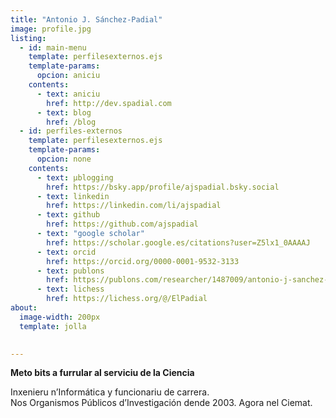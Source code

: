 ```yaml
---
title: "Antonio J. Sánchez-Padial"
image: profile.jpg
listing:
  - id: main-menu
    template: perfilesexternos.ejs
    template-params:
      opcion: aniciu
    contents:
      - text: aniciu
        href: http://dev.spadial.com
      - text: blog
        href: /blog
  - id: perfiles-externos
    template: perfilesexternos.ejs
    template-params:
      opcion: none
    contents:
      - text: µblogging
        href: https://bsky.app/profile/ajspadial.bsky.social
      - text: linkedin
        href: https://linkedin.com/li/ajspadial
      - text: github
        href: https://github.com/ajspadial
      - text: "google scholar"
        href: https://scholar.google.es/citations?user=Z5lx1_0AAAAJ
      - text: orcid
        href: https://orcid.org/0000-0001-9532-3133
      - text: publons
        href: https://publons.com/researcher/1487009/antonio-j-sanchez-padial/
      - text: lichess
        href: https://lichess.org/@/ElPadial
about:
  image-width: 200px
  template: jolla
 

---
```


::: {#main-menu}
:::

<strong>Meto bits a furrular al serviciu de la Ciencia</strong>

Inxenieru n'Informática y funcionariu de carrera.<br/>
Nos Organismos Públicos d'Investigación dende 2003. Agora nel Ciemat.

::: {#perfiles-externos}
:::

